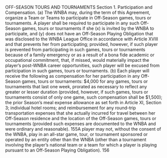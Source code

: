 OFF-SEASON TOURS AND TOURNAMENTS
Section 1. Participation and Compensation.
(a) The WNBA may, during the term of this Agreement, organize a Team or
Teams to participate in Off-Season games, tours or tournaments. A player shall be required to
participate in any such Off-Season games, tours or tournaments if she (x) is invited by the
WNBA to participate, and (y) does not have an Off-Season Playing Obligation that was
disclosed to the WNBA League Office in accordance with Article XVIII and that prevents her
from participating; provided, however, if such player is prevented from participating in such
games, tours or tournaments because of a family emergency or as a result of a bona fide
academic or occupational commitment, that, if missed, would materially impact the player's
post-WNBA career opportunities, such player will be excused from participation in such games,
tours or tournaments.
(b) Each player will receive the following as compensation for her
participation in any Off-Season games, tours or tournaments: \$4,000 for any games, tours or
tournaments that last one week, prorated as necessary to reflect any greater or lesser duration
(provided, however, if such games, tours or tournaments consist of only one game, such
compensation shall be \$1,500); the prior Season's meal expense allowance as set forth in Article
XI, Section 3; individual hotel rooms; and reimbursement for any round-trip transportation
expenses that she actually incurred for travel between her Off-Season residence and the location
of the Off-Season games, tours or tournaments (provided such expenses are documented to the
WNBA and were ordinary and reasonable).
155A player may not, without the consent of the WNBA, play in an all-star game,
tour, or tournament sponsored or operated by an entity other than the WNBA (other than a
tournament involving the player's national team or a team for which a player is playing pursuant
to an Off-Season Playing Obligation).
156